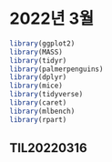# 2022년 3월

```r
library(ggplot2)
library(MASS)
library(tidyr)
library(palmerpenguins)
library(dplyr)
library(mice)
library(tidyverse)
library(caret)
library(mlbench)
library(rpart)
```

## TIL20220316

